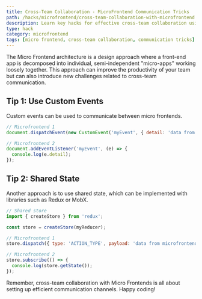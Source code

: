 ```yaml
---
title: Cross-Team Collaboration - MicroFrontend Communication Tricks
path: /hacks/microfrontend/cross-team-collaboration-with-microfrontend
description: Learn key hacks for effective cross-team collaboration using Micro Frontend architecture. Enhance your skills with these MicroFrontend communication tricks.
type: hack
category: microfrontend
tags: [micro frontend, cross-team collaboration, communication tricks]
---
```


The Micro Frontend architecture is a design approach where a front-end app is decomposed into individual, semi-independent "micro-apps" working loosely together. This approach can improve the productivity of your team but can also introduce new challenges related to cross-team communication.

## Tip 1: Use Custom Events

Custom events can be used to communicate between micro frontends. 

```javascript
// Microfrontend 1
document.dispatchEvent(new CustomEvent('myEvent', { detail: 'data from microfrontend 1' }));

// Microfrontend 2
document.addEventListener('myEvent', (e) => {
  console.log(e.detail);
});
```

## Tip 2: Shared State

Another approach is to use shared state, which can be implemented with libraries such as Redux or MobX.

```javascript
// Shared store
import { createStore } from 'redux';

const store = createStore(myReducer);

// Microfrontend 1
store.dispatch({ type: 'ACTION_TYPE', payload: 'data from microfrontend 1' });

// Microfrontend 2
store.subscribe(() => {
  console.log(store.getState());
});
```

Remember, cross-team collaboration with Micro Frontends is all about setting up efficient communication channels. Happy coding!